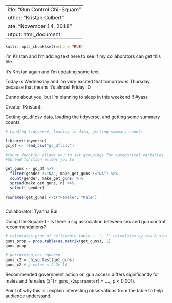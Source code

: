  ---
title: "Gun Control Chi-Square"
author: "Kristan Culbert"
date: "November 14, 2018"
output: html_document
---

```r
knitr::opts_chunk$set(echo = TRUE)
```

I'm Kristan and I'm adding text here to see if my collaborators can get this file. 

It's Kristan again and I'm updating some text. 

Today is Wednesday and I'm very excited that tomorrow is Thursday because that means it's almost Friday :D

Dunno about you, but I'm planning to sleep in this weekend!!! #yass

Creator (Kristan): 

Getting gc_df.csv data, loading the tidyverse, and getting some summary counts

```r

# Loading tidyverse, loading in data, getting summary counts

library(tidyverse)
gc_df <- read_csv("gc_df.csv")

#Count function allows you to set groupings for categorical variables
#Spread function allows you to 

get_guns <- gc_df %>% 
  filter(gender !="NA", make_get_guns !="NA") %>% 
  count(gender, make_get_guns) %>% 
  spread(make_get_guns, n) %>% 
  select(-gender)

rownames(get_guns) <-c("Female", "Male")
  
```

Collaborator: Tyanna Bui

Doing Chi-Squared - Is there a sig association between sex and gun control recommendations?

```r
# calculates prop of cell/whole table... ", 1" calculates by row & storing as matrix (as.matrix)
guns_prop = prop.table(as.matrix(get_guns), 1) 
guns_prop

# performing chi-squared
guns_x2 = chisq.test(get_guns)
guns_x2 # p-value < 2.2e-16

```

Recommended government action on gun access differs significantly for males and females ($\chi^2$(`r guns_x2$parameter`) = ...., p < 0.001).

Point of why this is.. explain interesting observations from the table to help audience understand.






